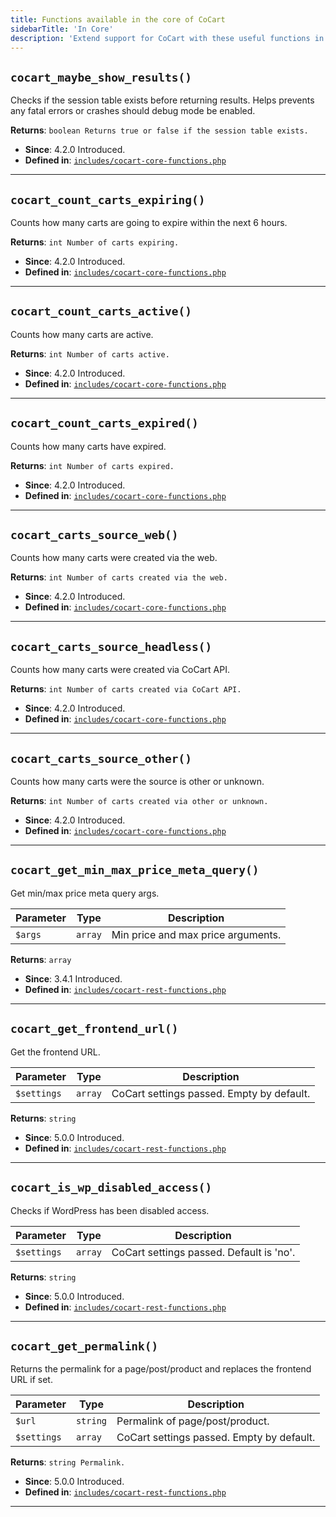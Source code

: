 ```yaml
---
title: Functions available in the core of CoCart
sidebarTitle: 'In Core'
description: 'Extend support for CoCart with these useful functions in your projects'
---
```


## `cocart_maybe_show_results()`
Checks if the session table exists before returning results. Helps prevents any fatal errors or crashes should debug mode be enabled.

**Returns**: `boolean Returns true or false if the session table exists.`

- **Since**: 4.2.0 Introduced.
- **Defined in**: [`includes/cocart-core-functions.php`](https://github.com/co-cart/co-cart/blob/development/includes/cocart-core-functions.php#L112)

---

## `cocart_count_carts_expiring()`
Counts how many carts are going to expire within the next 6 hours.

**Returns**: `int Number of carts expiring.`

- **Since**: 4.2.0 Introduced.
- **Defined in**: [`includes/cocart-core-functions.php`](https://github.com/co-cart/co-cart/blob/development/includes/cocart-core-functions.php#L168)

---

## `cocart_count_carts_active()`
Counts how many carts are active.

**Returns**: `int Number of carts active.`

- **Since**: 4.2.0 Introduced.
- **Defined in**: [`includes/cocart-core-functions.php`](https://github.com/co-cart/co-cart/blob/development/includes/cocart-core-functions.php#L199)

---

## `cocart_count_carts_expired()`
Counts how many carts have expired.

**Returns**: `int Number of carts expired.`

- **Since**: 4.2.0 Introduced.
- **Defined in**: [`includes/cocart-core-functions.php`](https://github.com/co-cart/co-cart/blob/development/includes/cocart-core-functions.php#L229)

---

## `cocart_carts_source_web()`
Counts how many carts were created via the web.

**Returns**: `int Number of carts created via the web.`

- **Since**: 4.2.0 Introduced.
- **Defined in**: [`includes/cocart-core-functions.php`](https://github.com/co-cart/co-cart/blob/development/includes/cocart-core-functions.php#L259)

---

## `cocart_carts_source_headless()`
Counts how many carts were created via CoCart API.

**Returns**: `int Number of carts created via CoCart API.`

- **Since**: 4.2.0 Introduced.
- **Defined in**: [`includes/cocart-core-functions.php`](https://github.com/co-cart/co-cart/blob/development/includes/cocart-core-functions.php#L289)

---

## `cocart_carts_source_other()`
Counts how many carts were the source is other or unknown.

**Returns**: `int Number of carts created via other or unknown.`

- **Since**: 4.2.0 Introduced.
- **Defined in**: [`includes/cocart-core-functions.php`](https://github.com/co-cart/co-cart/blob/development/includes/cocart-core-functions.php#L319)

---

## `cocart_get_min_max_price_meta_query()`
Get min/max price meta query args.

| Parameter | Type | Description |
|-----------|------|-------------|
| `$args` | `array` | Min price and max price arguments. |

**Returns**: `array`

- **Since**: 3.4.1 Introduced.
- **Defined in**: [`includes/cocart-rest-functions.php`](https://github.com/co-cart/co-cart/blob/development/includes/cocart-rest-functions.php#L506)

---

## `cocart_get_frontend_url()`
Get the frontend URL.

| Parameter | Type | Description |
|-----------|------|-------------|
| `$settings` | `array` | CoCart settings passed. Empty by default. |

**Returns**: `string`

- **Since**: 5.0.0 Introduced.
- **Defined in**: [`includes/cocart-rest-functions.php`](https://github.com/co-cart/co-cart/blob/development/includes/cocart-rest-functions.php#L633)

---

## `cocart_is_wp_disabled_access()`
Checks if WordPress has been disabled access.

| Parameter | Type | Description |
|-----------|------|-------------|
| `$settings` | `array` | CoCart settings passed. Default is 'no'. |

**Returns**: `string`

- **Since**: 5.0.0 Introduced.
- **Defined in**: [`includes/cocart-rest-functions.php`](https://github.com/co-cart/co-cart/blob/development/includes/cocart-rest-functions.php#L667)

---

## `cocart_get_permalink()`
Returns the permalink for a page/post/product and replaces the frontend URL if set.

| Parameter | Type | Description |
|-----------|------|-------------|
| `$url` | `string` | Permalink of page/post/product. |
| `$settings` | `array` | CoCart settings passed. Empty by default. |

**Returns**: `string Permalink.`

- **Since**: 5.0.0 Introduced.
- **Defined in**: [`includes/cocart-rest-functions.php`](https://github.com/co-cart/co-cart/blob/development/includes/cocart-rest-functions.php#L697)

---

